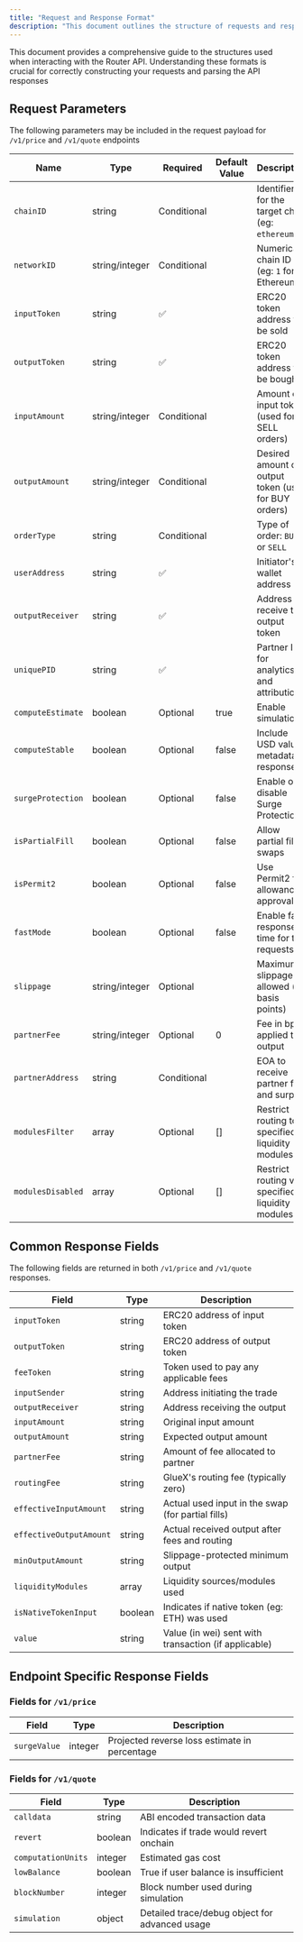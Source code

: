 ```yaml
---
title: "Request and Response Format"
description: "This document outlines the structure of requests and responses for Router (common fields and endpoint specific fields)"
---
```


This document provides a comprehensive guide to the structures used when interacting with the Router API. Understanding these formats is crucial for correctly constructing your requests and parsing the API responses

## Request Parameters

The following parameters may be included in the request payload for `/v1/price` and `/v1/quote` endpoints

| Name                 | Type           | Required    | Default Value | Description                                          |
| -------------------- | -------------- | ----------- | ------------- | ---------------------------------------------------- |
| `chainID`            | string         | Conditional |               | Identifier for the target chain (eg: `ethereum`)     |
| `networkID`          | string/integer | Conditional |               | Numerical chain ID (eg: `1` for Ethereum)            |
| `inputToken`         | string         | ✅          |               | ERC20 token address to be sold                       |
| `outputToken`        | string         | ✅          |               | ERC20 token address to be bought                     |
| `inputAmount`        | string/integer | Conditional |               | Amount of input token (used for SELL orders)         |
| `outputAmount`       | string/integer | Conditional |               | Desired amount of output token (used for BUY orders) |
| `orderType`          | string         | Conditional |               | Type of order: `BUY` or `SELL`                       |
| `userAddress`        | string         | ✅          |               | Initiator's wallet address                           |
| `outputReceiver`     | string         | ✅          |               | Address to receive the output token                  |
| `uniquePID`          | string         | ✅          |               | Partner ID for analytics and attribution             |
| `computeEstimate`    | boolean        | Optional    | true          | Enable simulation                                    |
| `computeStable`      | boolean        | Optional    | false         | Include USD value metadata in response               |
| `surgeProtection`    | boolean        | Optional    | false         | Enable or disable Surge Protection                   |
| `isPartialFill`      | boolean        | Optional    | false         | Allow partial fill swaps                             |
| `isPermit2`          | boolean        | Optional    | false         | Use Permit2 for allowance approvals                  |
| `fastMode`           | boolean        | Optional    | false         | Enable fast response time for the requests           |
| `slippage`           | string/integer | Optional    |               | Maximum slippage allowed (in basis points)           |
| `partnerFee`         | string/integer | Optional    | 0             | Fee in bps applied to output                         |
| `partnerAddress`     | string         | Conditional |               | EOA to receive partner fee and surplus               |
| `modulesFilter`      | array          | Optional    | []            | Restrict routing to specified liquidity modules      |
| `modulesDisabled`    | array          | Optional    | []            | Restrict routing via specified liquidity modules     |

## Common Response Fields

The following fields are returned in both `/v1/price` and `/v1/quote` responses.

| Field                   | Type    | Description                                          |
| ----------------------- | ------- | ---------------------------------------------------- |
| `inputToken`            | string  | ERC20 address of input token                         |
| `outputToken`           | string  | ERC20 address of output token                        |
| `feeToken`              | string  | Token used to pay any applicable fees                |
| `inputSender`           | string  | Address initiating the trade                         |
| `outputReceiver`        | string  | Address receiving the output                         |
| `inputAmount`           | string  | Original input amount                                |
| `outputAmount`          | string  | Expected output amount                               |
| `partnerFee`            | string  | Amount of fee allocated to partner                   |
| `routingFee`            | string  | GlueX's routing fee (typically zero)                 |
| `effectiveInputAmount`  | string  | Actual used input in the swap (for partial fills)    |
| `effectiveOutputAmount` | string  | Actual received output after fees and routing        |
| `minOutputAmount`       | string  | Slippage-protected minimum output                    |
| `liquidityModules`      | array   | Liquidity sources/modules used                       |
| `isNativeTokenInput`    | boolean | Indicates if native token (eg: ETH) was used         |
| `value`                 | string  | Value (in wei) sent with transaction (if applicable) |

## Endpoint Specific Response Fields

### Fields for `/v1/price`

| Field        | Type    | Description                                   |
| ------------ | ------- | --------------------------------------------- |
| `surgeValue` | integer | Projected reverse loss estimate in percentage |

### Fields for `/v1/quote`

| Field              | Type    | Description                                    |
| ------------------ | ------- | ---------------------------------------------- |
| `calldata`         | string  | ABI encoded transaction data                   |
| `revert`           | boolean | Indicates if trade would revert onchain        |
| `computationUnits` | integer | Estimated gas cost                             |
| `lowBalance`       | boolean | True if user balance is insufficient           |
| `blockNumber`      | integer | Block number used during simulation            |
| `simulation`       | object  | Detailed trace/debug object for advanced usage |

